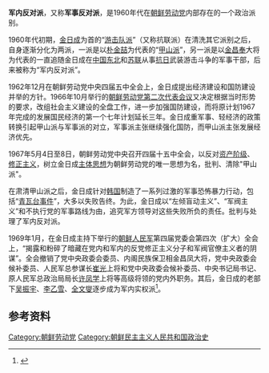 {{for|俄国共产党（布尔什维克）的军事反对派|军事反对派}}
'''军内反对派'''，又称'''军事反对派'''，是1960年代在[[朝鲜劳动党|朝鲜劳动党]]内部存在的一个政治派别。

1960年代初期，[[金日成|金日成]]为首的“[[游击队派|游击队派]]”（又称抗联派）在清洗其它派别之后，自身逐渐分化为两派，一派是以[[朴金喆|朴金喆]]为代表的“[[甲山派|甲山派]]”，另一派是以[[金昌奉|金昌奉]]大将为代表的一直追随金日成在[[中国东北|中国东北]]和[[苏联|苏联]]从事[[抗日|抗日]]武装游击斗争的军事干部，后来被称为“军内反对派”。

1962年12月在朝鲜劳动党中央四届五中全会上，金日成提出经济建设和国防建设并举的方针。1966年10月举行的[[朝鲜劳动党第二次代表会议|朝鲜劳动党第二次代表会议]]又决定根据当时形势的要求，改组社会主义建设的全盘工作，进一步加强国防建设，而将原计划1967年完成的发展国民经济的第一个七年计划延长三年。金日成重军事、轻经济的政策转换引起甲山派与军事派的对立，军事派主张继续强化国防，而甲山派主张发展经济优先。

1967年5月4日至8日，朝鲜劳动党中央召开四届十五中全会，以反对[[资产阶级|资产阶级]]、[[修正主义_(马克思主义)|修正主义]]，树立金日成[[主体思想|主体思想]]为朝鲜劳动党的唯一思想为名，批判、清除"甲山派"。

在肃清甲山派之后，金日成针对[[韩国|韩国]]制造了一系列过激的军事恐怖暴力行动，包括“[[青瓦台事件|青瓦台事件]]”，大多以失败告终。为此，金日成以“左倾盲动主义”、“军阀主义”和不执行党的军事路线为由，追究军方领导对这些失败所负的责任。批判与处理了军内反对派。
 
1969年1月，在金日成主持下举行的[[朝鲜人民军|朝鲜人民军]]第四届党委会第四次（扩大）全会上，“揭露和粉碎了暗藏在党内和军内的反党修正主义分子和军阀官僚主义者的阴谋”。全会撤销了党中央政委会委员、内阁民族保卫相金昌凤大将，党中央政委会候补委员、人民军总参谋长[[崔光_(朝鲜)|崔光]]上将和党中央政委会候补委员、中央书记局书记、原人民军总政治局局长[[许凤学|许凤学]]上将等高级将领的党内外职务。其后，金日成的老部下[[吳振宇_(朝鮮)|吴振宇]]、[[李乙雪|李乙雪]]、[[全文燮|全文燮]]逐步成为军内实权派<ref>{{cite web|title=李中洛：金日成开展党内斗争的回顾(5)|url=http://www.21ccom.net/articles/sdbb/2013/1011/93381_5.html|date=2013-12-18|publisher=[[共识网|共识网]]|archiveurl=https://web.archive.org/web/20140925153508/http://www.21ccom.net/articles/sdbb/2013/1011/93381_5.html|archivedate=2014-09-25|deadurl=yes|accessdate=2015-12-30}}</ref>。

==参考资料==
{{reflist}}

[[Category:朝鲜劳动党|Category:朝鲜劳动党]]
[[Category:朝鲜民主主义人民共和国政治史|Category:朝鲜民主主义人民共和国政治史]]